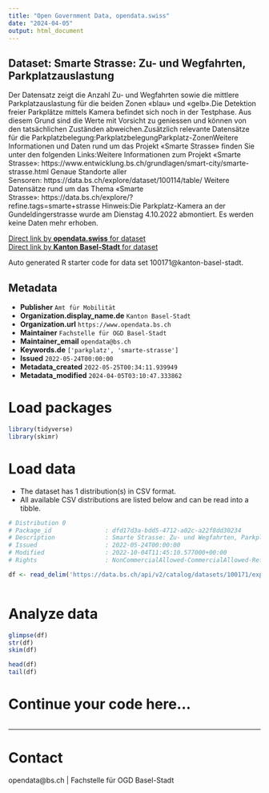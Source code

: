 ```yaml
---
title: "Open Government Data, opendata.swiss"
date: "2024-04-05"
output: html_document
---
```


## Dataset: Smarte Strasse: Zu- und Wegfahrten, Parkplatzauslastung

Der Datensatz zeigt die Anzahl Zu- und Wegfahrten sowie die mittlere Parkplatzauslastung für die beiden Zonen «blau» und «gelb».Die Detektion freier Parkplätze mittels Kamera befindet sich noch in der Testphase. Aus diesem Grund sind die Werte mit Vorsicht zu geniessen und können von den tatsächlichen Zuständen abweichen.Zusätzlich relevante Datensätze für die Parkplatzbelegung:ParkplatzbelegungParkplatz-ZonenWeitere Informationen und Daten rund um das Projekt «Smarte Strasse» finden Sie unter den folgenden Links:Weitere Informationen zum Projekt «Smarte Strasse»: https://www.entwicklung.bs.ch/grundlagen/smart-city/smarte-strasse.html Genaue Standorte aller Sensoren: https://data.bs.ch/explore/dataset/100114/table/ Weitere Datensätze rund um das Thema «Smarte Strasse»: https://data.bs.ch/explore/?refine.tags=smarte+strasse Hinweis:Die Parkplatz-Kamera an der Gundeldingerstrasse wurde am Dienstag 4.10.2022 abmontiert. Es werden keine Daten mehr erhoben.

[Direct link by **opendata.swiss** for dataset](https://opendata.swiss/de/dataset/smarte-strasse-zu-und-wegfahrten-parkplatzauslastung)<br>
[Direct link by **Kanton Basel-Stadt** for dataset](https://data.bs.ch/explore/dataset/100171/)

Auto generated R starter code for data set 100171@kanton-basel-stadt.

## Metadata

- **Publisher** `Amt für Mobilität`
- **Organization.display_name.de** `Kanton Basel-Stadt`
- **Organization.url** `https://www.opendata.bs.ch`
- **Maintainer** `Fachstelle für OGD Basel-Stadt`
- **Maintainer_email** `opendata@bs.ch`
- **Keywords.de** `['parkplatz', 'smarte-strasse']`
- **Issued** `2022-05-24T00:00:00`
- **Metadata_created** `2022-05-25T00:34:11.939949`
- **Metadata_modified** `2024-04-05T03:10:47.333862`


# Load packages

```r

library(tidyverse)
library(skimr)

```

# Load data

-   The dataset has 1 distribution(s) in CSV format.
-   All available CSV distributions are listed below and can be read into a tibble.

```r

# Distribution 0
# Package_id               : dfd17d3a-bdd5-4712-a02c-a22f8dd30234
# Description              : Smarte Strasse: Zu- und Wegfahrten, Parkplatzauslastung (csv)
# Issued                   : 2022-05-24T00:00:00
# Modified                 : 2022-10-04T11:45:10.577000+00:00
# Rights                   : NonCommercialAllowed-CommercialAllowed-ReferenceRequired

df <- read_delim('https://data.bs.ch/api/v2/catalog/datasets/100171/exports/csv')



```

# Analyze data

```r

glimpse(df)
str(df)
skim(df)

head(df)
tail(df)

```

# Continue your code here...

```r

```

------------------------------------------------------------------------

# Contact

opendata@bs.ch | Fachstelle für OGD Basel-Stadt
